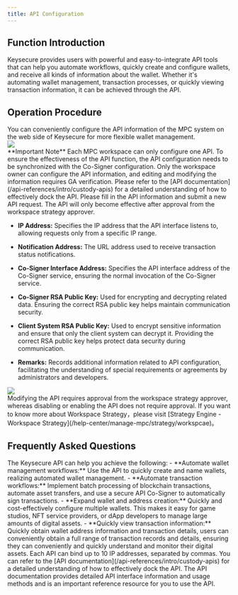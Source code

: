 ```yaml
---
title: API Configuration
---
```


##  Function Introduction

Keysecure provides users with powerful and easy-to-integrate API tools that can help you automate workflows, quickly create and configure wallets, and receive all kinds of information about the wallet. Whether it's automating wallet management, transaction processes, or quickly viewing transaction information, it can be achieved through the API.

##  Operation Procedure

<Steps>

<Step title="Configure API">
You can conveniently configure the API information of the MPC system on the web side of Keysecure for more flexible wallet management.

<div className="w-full flex items-center justify-center">
    <img src="/images/user-guide/api1en.png"/>
</div>


<Warning>
**Important Note**
Each MPC workspace can only configure one API. To ensure the effectiveness of the API function, the API configuration needs to be synchronized with the Co-Signer configuration. Only the workspace owner can configure the API information, and editing and modifying the information requires GA verification. Please refer to the [API documentation](/api-references/intro/custody-apis) for a detailed understanding of how to effectively dock the API.
</Warning>

</Step>


<Step title="API Field Filling">
Please fill in the API information and submit a new API request. The API will only become effective after approval from the workspace strategy approver.

* **IP Address:** Specifies the IP address that the API interface listens to, allowing requests only from a specific IP range.

* **Notification Address:** The URL address used to receive transaction status notifications.

* **Co-Signer Interface Address:** Specifies the API interface address of the Co-Signer service, ensuring the normal invocation of the Co-Signer service.

* **Co-Signer RSA Public Key:** Used for encrypting and decrypting related data. Ensuring the correct RSA public key helps maintain communication security.

* **Client System RSA Public Key:** Used to encrypt sensitive information and ensure that only the client system can decrypt it. Providing the correct RSA public key helps protect data security during communication.

* **Remarks:** Records additional information related to API configuration, facilitating the understanding of special requirements or agreements by administrators and developers.

<div className="w-full flex items-center justify-center">
    <img src="/images/user-guide/api2en.png"/>
</div>



</Step>

<Step title="Modify or enable API">
Modifying the API requires approval from the workspace strategy approver, whereas disabling or enabling the API does not require approval.

<Tip> 
If you want to know more about Workspace Strategy，please visit [Strategy Engine - Workspace Strategy](/help-center/manage-mpc/strategy/workspcae)。
</Tip>





</Step>
</Steps>

##  Frequently Asked Questions

<Accordion title="What can I do with the Keysecure API?">
The Keysecure API can help you achieve the following:
- **Automate wallet management workflows:** Use the API to quickly create and name wallets, realizing automated wallet management.
- **Automate transaction workflows:** Implement batch processing of blockchain transactions, automate asset transfers, and use a secure API Co-Signer to automatically sign transactions.
- **Expand wallet and address creation:** Quickly and cost-effectively configure multiple wallets. This makes it easy for game studios, NFT service providers, or dApp developers to manage large amounts of digital assets.
- **Quickly view transaction information:** Quickly obtain wallet address information and transaction details, users can conveniently obtain a full range of transaction records and details, ensuring they can conveniently and quickly understand and monitor their digital assets.
</Accordion>

<Accordion title="If I have multiple IP addresses, how should I configure them?">
Each API can bind up to 10 IP addresses, separated by commas.
</Accordion>

<Accordion title="How do I use the API documentation?">
You can refer to the [API documentation](/api-references/intro/custody-apis) for a detailed understanding of how to effectively dock the API. The API documentation provides detailed API interface information and usage methods and is an important reference resource for you to use the API.
</Accordion>
